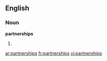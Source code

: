 ==English==

===Noun===
'''partnerships'''

# {{plural of|[[partnership]]}}

[[ar:partnerships]]
[[fr:partnerships]]
[[vi:partnerships]]